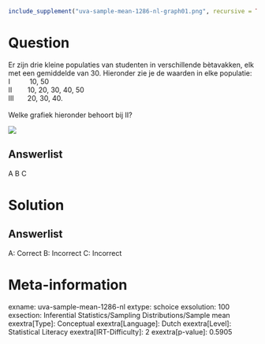 ```r
include_supplement("uva-sample-mean-1286-nl-graph01.png", recursive = TRUE)
```

Question
========

Er zijn drie kleine populaties van studenten in verschillende
bètavakken, elk met een gemiddelde van 30. Hieronder zie je de waarden
in elke populatie:\
I          10, 50\
II        10, 20, 30, 40, 50\
III       20, 30, 40.\
\
Welke grafiek hieronder behoort bij II?

![](uva-sample-mean-1286-nl-graph01.png)

Answerlist
----------

A
B
C

Solution
========

Answerlist
----------

A: Correct
B: Incorrect
C: Incorrect

Meta-information
================
exname: uva-sample-mean-1286-nl
extype: schoice
exsolution: 100
exsection: Inferential Statistics/Sampling Distributions/Sample mean
exextra[Type]: Conceptual
exextra[Language]: Dutch
exextra[Level]: Statistical Literacy
exextra[IRT-Difficulty]: 2
exextra[p-value]: 0.5905
